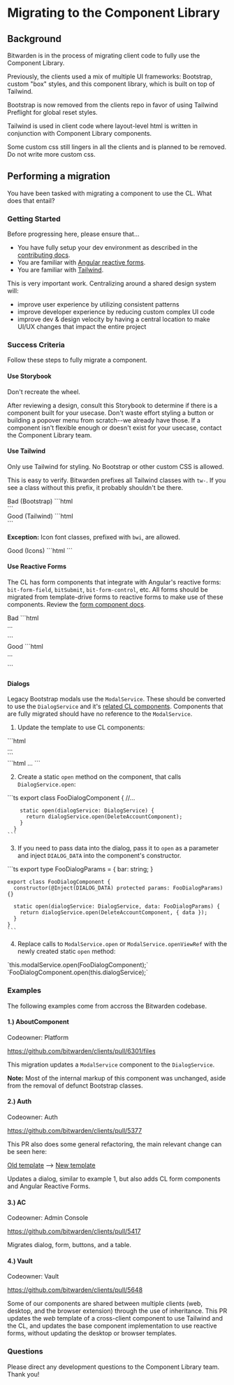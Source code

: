 
<Meta title="Documentation/Migration" />

# Migrating to the Component Library

## Background

Bitwarden is in the process of migrating client code to fully use the Component Library.

Previously, the clients used a mix of multiple UI frameworks: Bootstrap, custom "box" styles, and
this component library, which is built on top of Tailwind.

Bootstrap is now removed from the clients repo in favor of using Tailwind Preflight for global reset
styles.

Tailwind is used in client code where layout-level html is written in conjunction with Component
Library components.

Some custom css still lingers in all the clients and is planned to be removed. Do not write more
custom css.

## Performing a migration

You have been tasked with migrating a component to use the CL. What does that entail?

### Getting Started

Before progressing here, please ensure that...

- You have fully setup your dev environment as described in the
  [contributing docs](https://contributing.bitwarden.com/).
- You are familiar with [Angular reactive forms](https://angular.io/guide/reactive-forms).
- You are familiar with [Tailwind](https://tailwindcss.com/docs/utility-first).

This is very important work. Centralizing around a shared design system will:

- improve user experience by utilizing consistent patterns
- improve developer experience by reducing custom complex UI code
- improve dev & design velocity by having a central location to make UI/UX changes that impact the
  entire project

### Success Criteria

Follow these steps to fully migrate a component.

#### Use Storybook

Don't recreate the wheel.

After reviewing a design, consult this Storybook to determine if there is a component built for your
usecase. Don't waste effort styling a button or building a popover menu from scratch--we already
have those. If a component isn't flexible enough or doesn't exist for your usecase, contact the
Component Library team.

#### Use Tailwind

Only use Tailwind for styling. No Bootstrap or other custom CSS is allowed.

This is easy to verify. Bitwarden prefixes all Tailwind classes with `tw-`. If you see a class
without this prefix, it probably shouldn't be there.

<div class="tw-bg-danger-600/10 tw-p-4">
  <span class="tw-font-bold tw-text-danger">Bad (Bootstrap)</span>
  ```html
  <div class="mb-2"></div>
  ```
</div>

<div class="tw-bg-success-600/10 tw-p-4">
  <span class="tw-font-bold tw-text-success">Good (Tailwind)</span>
  ```html
  <div class="tw-mb-2"></div>
  ```
</div>

**Exception:** Icon font classes, prefixed with `bwi`, are allowed.

<div class="tw-bg-success-600/10 tw-p-4">
  <span class="tw-font-bold tw-text-success">Good (Icons)</span>
  ```html
  <i class="bwi bwi-spinner bwi-lg bwi-spin" aria-hidden="true"></i>
  ```
</div>

#### Use Reactive Forms

The CL has form components that integrate with Angular's reactive forms: `bit-form-field`,
`bitSubmit`, `bit-form-control`, etc. All forms should be migrated from template-drive forms to
reactive forms to make use of these components. Review the
[form component docs](?path=/docs/component-library-form--docs).

<div class="tw-bg-danger-600/10 tw-p-4">
    <span class="tw-text-danger tw-font-bold">Bad</span>
    ```html
    <form #form (ngSubmit)="submit()">
        ...
    </form>
    ```
</div>

<div class="tw-bg-success-600/10 tw-p-4">
    <span class="tw-text-success tw-font-bold">Good</span>
    ```html
    <form [formGroup]="formGroup" [bitSubmit]="submit">
        ...
    </form>
    ```
</div>

#### Dialogs

Legacy Bootstrap modals use the `ModalService`. These should be converted to use the `DialogService`
and it's [related CL components](?path=/docs/component-library-dialogs--docs). Components that are
fully migrated should have no reference to the `ModalService`.

1. Update the template to use CL components:

<div class="tw-bg-danger-600/10 tw-p-4">
    ```html
    <!-- FooDialogComponent -->
    <div class="modal fade" role="dialog" aria-modal="true">...</div>
    ```
</div>

<div class="tw-bg-success-600/10 tw-p-4">
    ```html
    <!-- FooDialogComponent -->
    <bit-dialog>...</bit-dialog>
    ```
</div>

2. Create a static `open` method on the component, that calls `DialogService.open`:

<div class="tw-bg-success-600/10 tw-p-4">
    ```ts
      export class FooDialogComponent {
        //...

        static open(dialogService: DialogService) {
          return dialogService.open(DeleteAccountComponent);
        }
      }
    ```

</div>

3. If you need to pass data into the dialog, pass it to `open` as a parameter and inject
   `DIALOG_DATA` into the component's constructor.

<div class="tw-bg-success-600/10 tw-p-4">
    ```ts
    export type FooDialogParams = {
      bar: string;
    }

    export class FooDialogComponent {
      constructor(@Inject(DIALOG_DATA) protected params: FooDialogParams) {}

      static open(dialogService: DialogService, data: FooDialogParams) {
        return dialogService.open(DeleteAccountComponent, { data });
      }
    }
    ```

</div>

4. Replace calls to `ModalService.open` or `ModalService.openViewRef` with the newly created static
   `open` method:

<div class="tw-bg-danger-600/10 tw-p-4">`this.modalService.open(FooDialogComponent);`</div>

<div class="tw-bg-success-600/10 tw-p-4">`FooDialogComponent.open(this.dialogService);`</div>

### Examples

The following examples come from accross the Bitwarden codebase.

#### 1.) AboutComponent

Codeowner: Platform

https://github.com/bitwarden/clients/pull/6301/files

This migration updates a `ModalService` component to the `DialogService`.

**Note:** Most of the internal markup of this component was unchanged, aside from the removal of
defunct Bootstrap classes.

#### 2.) Auth

Codeowner: Auth

https://github.com/bitwarden/clients/pull/5377

This PR also does some general refactoring, the main relevant change can be seen here:

[Old template](https://github.com/bitwarden/clients/pull/5377/files#diff-4fcab9ffa4ed26904c53da3bd130e346986576f2372e90b0f66188c809f9284d)
-->
[New template](https://github.com/bitwarden/clients/pull/5377/files#diff-cb93c74c828b9b49dc7869cc0324f5f7d6609da6f72e38ac6baba6d5b6384327)

Updates a dialog, similar to example 1, but also adds CL form components and Angular Reactive Forms.

#### 3.) AC

Codeowner: Admin Console

https://github.com/bitwarden/clients/pull/5417

Migrates dialog, form, buttons, and a table.

#### 4.) Vault

Codeowner: Vault

https://github.com/bitwarden/clients/pull/5648

Some of our components are shared between multiple clients (web, desktop, and the browser extension)
through the use of inheritance. This PR updates the _web_ template of a cross-client component to
use Tailwind and the CL, and updates the base component implementation to use reactive forms,
without updating the desktop or browser templates.

### Questions

Please direct any development questions to the Component Library team. Thank you!
